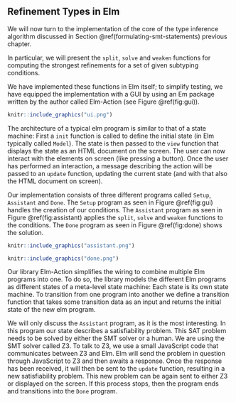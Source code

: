 ## Refinement Types in Elm

We will now turn to the implementation of the core of the type inference algorithm discussed in Section \@ref(formulating-smt-statements) previous chapter.

In particular, we will present the `split`, `solve` and `weaken` functions for computing the strongest refinements for a set of given subtyping conditions.

We have implemented these functions in Elm itself; to simplify testing, we have equipped the implementation with a GUI by using an Em package written by the author called Elm-Action \cite{elmAction} (see Figure \@ref(fig:gui)).

```r
knitr::include_graphics("ui.png")
```

The architecture of a typical elm program is similar to that of a state machine: First a `init` function is called to define the initial state (in Elm typically called `Model`). The state is then passed to the `view` function that displays the state as an HTML document on the screen. The user can now interact with the elements on screen (like pressing a button). Once the user has performed an interaction, a message describing the action will be passed to an `update` function, updating the current state (and with that also the HTML document on screen).

Our implementation consists of three different programs called `Setup`, `Assistant` and `Done`. The `Setup` program as seen in Figure \@ref(fig:gui) handles the creation of our conditions. The `Assistant` program as seen in Figure \@ref(fig:assistant) applies the `split`, `solve` and `weaken` functions to the conditions. The `Done` program as seen in Figure \@ref(fig:done) shows the solution. 

```r
knitr::include_graphics("assistant.png")
```

```r
knitr::include_graphics("done.png")
```

Our library Elm-Action simplifies the wiring to combine multiple Elm programs into one. To do so, the library models the different Elm programs as different states of a meta-level state machine: Each state is its own state machine. To transition from one program into another we define a transition function that takes some transition data as an input and returns the initial state of the new elm program.

We will only discuss the `Assistant` program, as it is the most interesting. In this program our state describes a satisfiability problem. This SAT problem needs to be solved by either the SMT solver or a human. We are using the SMT solver called Z3. To talk to Z3, we use a small JavaScript code that communicates between Z3 and Elm. Elm will send the problem in question through JavaScript to Z3 and then awaits a response. Once the response has been received, it will then be sent to the `update` function, resulting in a new satisfiability problem. This new problem can be again sent to either Z3 or displayed on the screen. If this process stops, then the program ends and transitions into the `Done` program.

